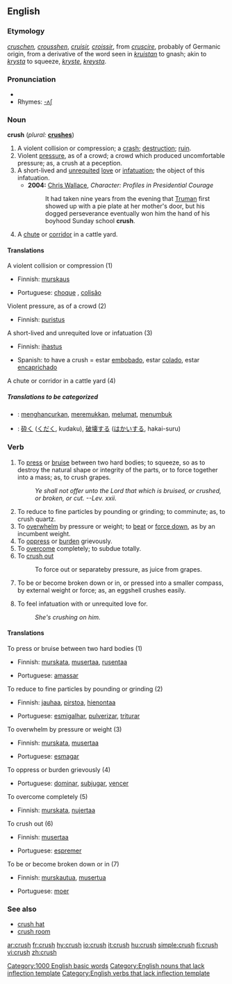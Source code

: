 ==English==

===Etymology===
{{OE.}} ''[[cruschen]], [[crousshen]]'', {{OF.}} ''[[cruisir]], [[croissir]]'', from {{LL.}} ''[[cruscire]]'', probably of Germanic origin, from a derivative of the word seen in {{Goth.}} ''[[kruistan]]'' to gnash; akin to {{Sw.}} ''[[krysta]]'' to squeeze, {{Dan.}} ''[[kryste]]'', {{Icel.}} ''[[kreysta]]''.

===Pronunciation===
*{{audio|en-us-crush.ogg|Audio (US)}}
*Rhymes: [[Rhymes:English:-ʌʃ|-ʌʃ]]

===Noun===
'''crush'''  (''plural:'' '''[[crushes]]''')

# A violent collision or compression; a [[crash]]; [[destruction]]; [[ruin]].
# Violent [[pressure]], as of a crowd; a crowd which produced uncomfortable pressure; as, a crush at a peception.
# A short-lived and [[unrequited]] [[love]] or [[infatuation]]; the object of this infatuation.
#*'''2004:''' [[w: Chris Wallace (journalist)|Chris Wallace]], ''Character:  Profiles in Presidential Courage''
#*:It had taken nine years from the evening that [[w:Harry Truman|Truman]] first showed up with a pie plate at her mother's door, but his dogged perseverance eventually won him the hand of his boyhood Sunday school '''crush'''.
# A [[chute]] or [[corridor]] in a cattle yard.

====Translations====
;A violent collision or compression (1)
{{top}}
*Finnish: [[murskaus]]
{{mid}}
*Portuguese: [[choque]] {{m}}, [[colisão]] {{m}}
{{bottom}}

;Violent pressure, as of a crowd (2)
{{top}}
*Finnish: [[puristus]]
{{mid}}
{{bottom}}

;A short-lived and unrequited love or infatuation (3)
{{top}}
*Finnish: [[ihastus]]
{{mid}}
*Spanish: to have a crush = estar [[embobado]], estar [[colado]], estar [[encaprichado]]
{{bottom}}

;A chute or corridor in a cattle yard (4)
{{top}}
{{mid}}
{{bottom}}

=====Translations to be categorized=====
{{checktrans}}
*{{ttbc|Indonesian}}: [[hancur|menghancurkan]], [[remuk|meremukkan]], [[lumat|melumat]], [[tumbuk|menumbuk]]
*{{ttbc|Japanese}}: [[砕く]] ([[くだく]], kudaku), [[破壊]]する ([[はかい]]する, hakai-suru)

===Verb===
{{en-verb|crush|es}}

# To [[press]] or [[bruise]] between two hard bodies; to squeeze, so as to destroy the natural shape or integrity of the parts, or to force together into a mass; as, to crush grapes.
#:''Ye shall not offer unto the Lord that which is bruised, or crushed, or broken, or cut. --Lev. xxii.''
# To reduce to fine particles by pounding or grinding; to comminute; as, to crush quartz.
# To [[overwhelm]] by pressure or weight; to [[beat]] or [[force down]], as by an incumbent weight.
# To [[oppress]] or [[burden]] grievously.
# To [[overcome]] completely; to subdue totally.
# To [[crush out]]
#:To force out or separateby pressure, as juice from grapes.
# {{intransitive}} To be or become broken down or in, or pressed into a smaller compass, by external weight or force; as, an eggshell crushes easily.
# To feel infatuation with or unrequited love for.
#: ''She's crushing on him.''

====Translations====
;To press or bruise between two hard bodies (1)
{{top}}
*Finnish: [[murskata]], [[musertaa]], [[rusentaa]]
{{mid}}
*Portuguese: [[amassar]]
{{bottom}}

;To reduce to fine particles by pounding or grinding (2)
{{top}}
*Finnish: [[jauhaa]], [[pirstoa]], [[hienontaa]]
{{mid}}
*Portuguese: [[esmigalhar]], [[pulverizar]], [[triturar]]
{{bottom}}

;To overwhelm by pressure or weight (3)
{{top}}
*Finnish: [[murskata]], [[musertaa]]
{{mid}}
*Portuguese: [[esmagar]]
{{bottom}}

;To oppress or burden grievously (4)
{{top}}
*Portuguese: [[dominar]], [[subjugar]], [[vencer]]
{{mid}}
{{bottom}}

;To overcome completely (5)
{{top}}
*Finnish: [[murskata]], [[nujertaa]]
{{mid}}
{{bottom}}

;To crush out (6)
{{top}}
*Finnish: [[musertaa]]
{{mid}}
*Portuguese: [[espremer]]
{{bottom}}

;To be or become broken down or in (7)
{{top}}
*Finnish: [[murskautua]], [[musertua]]
{{mid}}
*Portuguese: [[moer]]
{{bottom}}

===See also===
*[[crush hat]]
*[[crush room]]

{{webster}}

[[Category:1000 English basic words]]
[[Category:English nouns that lack inflection template]]
[[Category:English verbs that lack inflection template]]

[[ar:crush]]
[[fr:crush]]
[[hy:crush]]
[[io:crush]]
[[it:crush]]
[[hu:crush]]
[[simple:crush]]
[[fi:crush]]
[[vi:crush]]
[[zh:crush]]